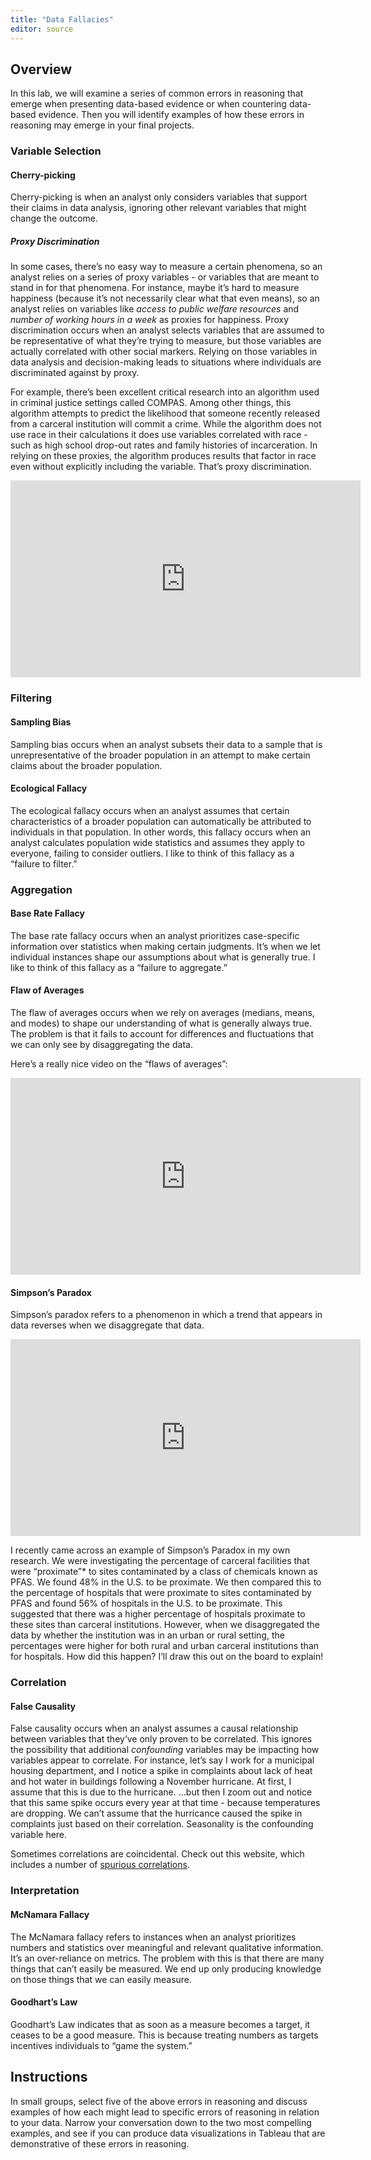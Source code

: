```yaml
---
title: "Data Fallacies"
editor: source
---
```


## Overview

In this lab, we will examine a series of common errors in reasoning that emerge when presenting data-based evidence or when countering data-based evidence. Then you will identify examples of how these errors in reasoning may emerge in your final projects. 

### Variable Selection

#### Cherry-picking

Cherry-picking is when an analyst only considers variables that support their claims in data analysis, ignoring other relevant variables that might change the outcome. 

##### Proxy Discrimination

In some cases, there's no easy way to measure a certain phenomena, so an analyst relies on a series of proxy variables - or variables that are meant to stand in for that phenomena. For instance, maybe it's hard to measure happiness (because it's not necessarily clear what that even means), so an analyst relies on variables like *access to public welfare resources* and *number of working hours in a week* as proxies for happiness. Proxy discrimination occurs when an analyst selects variables that are assumed to be representative of what they're trying to measure, but those variables are actually correlated with other social markers. Relying on those variables in data analysis and decision-making leads to situations where individuals are discriminated against by proxy. 

For example, there's been excellent critical research into an algorithm used in criminal justice settings called COMPAS. Among other things, this algorithm attempts to predict the likelihood that someone recently released from a carceral institution will commit a crime. While the algorithm does not use race in their calculations it does use variables correlated with race - such as high school drop-out rates and family histories of incarceration. In relying on these proxies, the algorithm produces results that factor in race even without explicitly including the variable. That's proxy discrimination.  

<iframe width="560" height="315" src="https://www.youtube.com/embed/BC3oDyHGSlI?si=SL2JXUicFe_2fh5o" title="YouTube video player" frameborder="0" allow="accelerometer; autoplay; clipboard-write; encrypted-media; gyroscope; picture-in-picture; web-share" allowfullscreen></iframe>

### Filtering 

#### Sampling Bias

Sampling bias occurs when an analyst subsets their data to a sample that is unrepresentative of the broader population in an attempt to make certain claims about the broader population. 

#### Ecological Fallacy

The ecological fallacy occurs when an analyst assumes that certain characteristics of a broader population can automatically be attributed to individuals in that population. In other words, this fallacy occurs when an analyst calculates population wide statistics and assumes they apply to everyone, failing to consider outliers. I like to think of this fallacy as a "failure to filter."

### Aggregation

#### Base Rate Fallacy

The base rate fallacy occurs when an analyst prioritizes case-specific information over statistics when making certain judgments. It's when we let individual instances shape our assumptions about what is generally true. I like to think of this fallacy as a "failure to aggregate."

#### Flaw of Averages

The flaw of averages occurs when we rely on averages (medians, means, and modes) to shape our understanding of what is generally always true. The problem is that it fails to account for differences and fluctuations that we can only see by disaggregating the data.

Here's a really nice video on the "flaws of averages":

<iframe width="560" height="315" src="https://www.youtube.com/embed/CYDbNf_Y5D0?si=IbfYGN6uSX70kTpy" title="YouTube video player" frameborder="0" allow="accelerometer; autoplay; clipboard-write; encrypted-media; gyroscope; picture-in-picture; web-share" allowfullscreen></iframe>

#### Simpson's Paradox

Simpson's paradox refers to a phenomenon in which a trend that appears in data reverses when we disaggregate that data. 

<iframe width="560" height="315" src="https://www.youtube.com/embed/ebEkn-BiW5k?si=kHRWyrC1fx6roSTz" title="YouTube video player" frameborder="0" allow="accelerometer; autoplay; clipboard-write; encrypted-media; gyroscope; picture-in-picture; web-share" allowfullscreen></iframe>

I recently came across an example of Simpson's Paradox in my own research. We were investigating the percentage of carceral facilities that were "proximate"* to sites contaminated by a class of chemicals known as PFAS. We found 48% in the U.S. to be proximate. We then compared this to the percentage of hospitals that were proximate to sites contaminated by PFAS and found 56% of hospitals in the U.S. to be proximate. This suggested that there was a higher percentage of hospitals proximate to these sites than carceral institutions. However, when we disaggregated the data by whether the institution was in an urban or rural setting, the percentages were higher for both rural and urban carceral institutions than for hospitals. How did this happen? I'll draw this out on the board to explain!

### Correlation

#### False Causality

False causality occurs when an analyst assumes a causal relationship between variables that they've only proven to be correlated. This ignores the possibility that additional *confounding* variables may be impacting how variables appear to correlate. For instance, let's say I work for a municipal housing department, and I notice a spike in complaints about lack of heat and hot water in buildings following a November hurricane. At first, I assume that this is due to the hurricane. ...but then I zoom out and notice that this same spike occurs every year at that time - because temperatures are dropping. We can't assume that the hurricance caused the spike in complaints just based on their correlation. Seasonality is the confounding variable here. 

Sometimes correlations are coincidental. Check out this website, which includes a number of [spurious correlations](https://www.tylervigen.com/spurious-correlations).

### Interpretation

#### McNamara Fallacy

The McNamara fallacy refers to instances when an analyst prioritizes numbers and statistics over meaningful and relevant qualitative information. It's an over-reliance on metrics. The problem with this is that there are many things that can't easily be measured. We end up only producing knowledge on those things that we can easily measure. 

#### Goodhart's Law

Goodhart's Law indicates that as soon as a measure becomes a target, it ceases to be a good measure. This is because treating numbers as targets incentives individuals to "game the system."

## Instructions

In small groups, select five of the above errors in reasoning and discuss examples of how each might lead to specific errors of reasoning in relation to your data. Narrow your conversation down to the two most compelling examples, and see if you can produce data visualizations in Tableau that are demonstrative of these errors in reasoning. 

